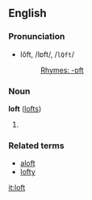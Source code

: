==English==
===Pronunciation===
*lŏft, /lɒft/, /<tt>lQft</tt>/
*:[[Rhymes:English:-ɒft|Rhymes: -ɒft]]

===Noun===
'''loft''' ([[lofts]])

# {{stub}}

===Related terms===
*[[aloft]]
*[[lofty]]

[[it:loft]]